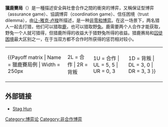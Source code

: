 {{NoteTA
|G1=博弈论
}}
{{Unreferenced|time=2013-09-12T09:30:12+00:00}}
'''獵鹿賽局'''（{{lang-en|stag hunt}}）是一種描述安全與社會合作之間的衝突的博弈，又稱保证型博弈（assurance game）、協調博弈（coordination game）、信任困境（trust dilemma），由[[让-雅克·卢梭|让-雅克·卢梭]]所描述，是一种[[非零和博弈|非零和博弈]]。在这一场景下，两名猎人一起去打猎，他们可以猎取[[鹿|鹿]]，也可以猎取野[[兔|兔]]。鹿需要两个人合作才能获取，野兔一个人就可猎得，但猎鹿所得的收益大于猎野兔所得的收益。猎鹿赛局和[[囚徒困境|囚徒困境]]最大区别之一，在于当双方都不合作时所获得的惩罚相对较小。

{| style="margin: auto"
|-
| 
{{Payoff matrix | Name = 獵鹿賽局例 | Width = 250px
| 2L = 合作 | 2R = 背叛
| 1U = 合作 | UL = 5, 5 | UR = 0, 3
| 1D = 背叛 | DL = 3, 0 | DR = 3, 3 }}
|}

==外部链接==
*[http://www.gametheory.net/Dictionary/games/StagHunt.html Stag Hun] {{Wayback|url=http://www.gametheory.net/Dictionary/games/StagHunt.html |date=20050404200023 }}

{{博弈论}}

[[Category:博弈论|Category:博弈论]]
[[Category:非合作博弈|Category:非合作博弈]]